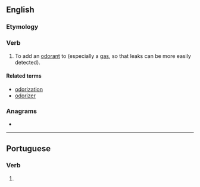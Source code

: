 ==English==

===Etymology===
{{suffix|en|odor|ize}}

===Verb===
{{en-verb|odoriz}}

# {{lb|en|transitive}} To add an [[odorant]] to (especially a [[gas]], so that leaks can be more easily detected).

====Related terms====
* [[odorization]]
* [[odorizer]]

===Anagrams===
* {{anagrams|en|doozier}}

----

==Portuguese==

===Verb===
{{head|pt|verb form}}

# {{pt-verb-form-of|odorizar}}